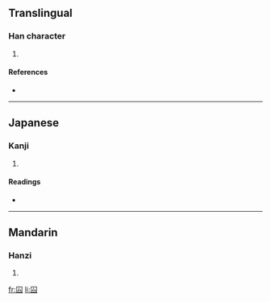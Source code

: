 ==Translingual==

===Han character===
{{Han char|rn=31|rad=囗|as=02|sn=5|four=|canj=田戈 (WI)}}

# {{defn|Han|sort=囗02}}

====References====
* {{Han ref|kx=0216.231|dkj=04683|hdz=10711.050|uh=56DC|ud=22236}}

----

==Japanese==

===Kanji===
{{ja-kanji|grade=|rs=囗02}}

# {{defn|Japanese|sort=囗02}}

====Readings====
* {{ja-readings|on=[[じん]] (jin), [[にん]] (nin)|kun=[[かしこい]] (kashikoi)}}

----

==Mandarin==

===Hanzi===
{{cmn-hanzi|pin=[[nín]] ([[nin2]])|wg=nin<sup>2</sup>}}

# {{defn|Mandarin|sort=囗02}}

[[fr:囜]]
[[li:囜]]